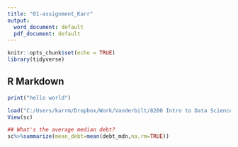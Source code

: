 ---
title: "01-assignment_Karr"
output:
  word_document: default
  pdf_document: default
---

```{r setup, include=FALSE}
knitr::opts_chunk$set(echo = TRUE)
library(tidyverse)
```

## R Markdown

```{r}
print("hello world")

load("C:/Users/karrm/Dropbox/Work/Vanderbilt/8200 Intro to Data Science/college.Rdata")
View(sc)

## What's the average median debt?
sc%>%summarize(mean_debt=mean(debt_mdn,na.rm=TRUE))
```

